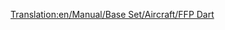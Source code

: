 [[Translation:en/Manual/Base Set/Aircraft/FFP Dart]]

{{hu/Manual/Base Set/Aircraft/Repülőgépek|Name=FFP Légidárda
|Image=[[File:en/Manual/Base Set/Aircraft/AërospatialeSE-310Caravelle.png|FPP Dart]]
|Cost=32,812 (65.624)
|Speed=947 km/h (592 MPH)
|Annual=3,656 (7.312)
|Designed=1955
|Lifespan=18
|Capacity=90 utas és 10 csomag levél
|Description=A korábban tervezetteknél sokkal nagyobb kapacitású repülőgép. Használatát rövid élettartama és magas árai teszik megfontolandóvá.
|Real-life=Sud Aviation SE-310 Caravelle
}}